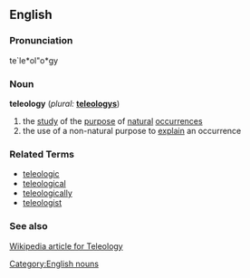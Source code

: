 ==English==

===Pronunciation===
te`le*ol"o*gy

===Noun===
'''teleology'''  (''plural:'' '''[[teleologys]]''')
# the [[study]] of the [[purpose]] of [[natural]] [[occurrence]]s
# the use of a non-natural purpose to [[explain]] an occurrence

===Related Terms===
* [[teleologic]]
* [[teleological]]
* [[teleologically]]
* [[teleologist]]

===See also===
[http://en2.wikipedia.org/wiki/Teleology Wikipedia article for Teleology]

[[Category:English nouns]]